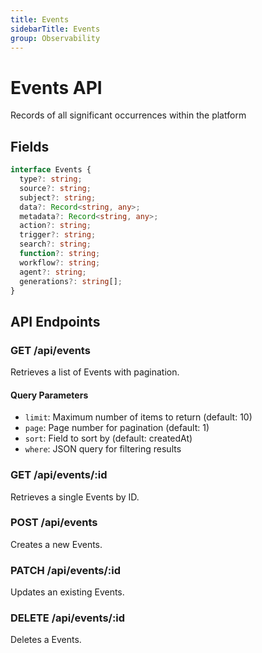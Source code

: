 ```yaml
---
title: Events
sidebarTitle: Events
group: Observability
---
```



# Events API

Records of all significant occurrences within the platform




## Fields

```typescript
interface Events {
  type?: string;
  source?: string;
  subject?: string;
  data?: Record<string, any>;
  metadata?: Record<string, any>;
  action?: string;
  trigger?: string;
  search?: string;
  function?: string;
  workflow?: string;
  agent?: string;
  generations?: string[];
}
```




## API Endpoints

### GET /api/events
Retrieves a list of Events with pagination.

#### Query Parameters
- `limit`: Maximum number of items to return (default: 10)
- `page`: Page number for pagination (default: 1)
- `sort`: Field to sort by (default: createdAt)
- `where`: JSON query for filtering results

### GET /api/events/:id
Retrieves a single Events by ID.

### POST /api/events
Creates a new Events.

### PATCH /api/events/:id
Updates an existing Events.

### DELETE /api/events/:id
Deletes a Events.


